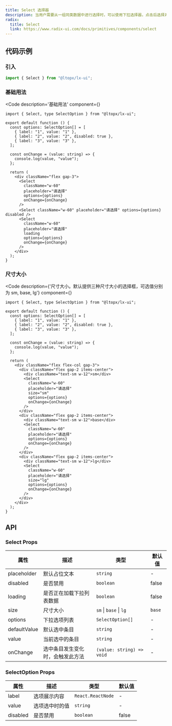 ```yaml
---
title: Select 选择器
description: 当用户需要从一组同类数据中进行选择时，可以使用下拉选择器，点击后选择对应项。
radix:
  title: Select
  link: https://www.radix-ui.com/docs/primitives/components/select
---
```



## 代码示例

### 引入

```js copy
import { Select } from "@ltopx/lx-ui";
```

### 基础用法

<Code 
  description='基础用法' 
  component={<Basic />}
>
```tsx filename="Select.tsx" copy
import { Select, type SelectOption } from "@ltopx/lx-ui";

export default function () {
  const options: SelectOption[] = [
    { label: "1", value: "1" },
    { label: "2", value: "2", disabled: true },
    { label: "3", value: "3" },
  ];
  
  const onChange = (value: string) => {
    console.log(value, "value");
  };
  
  return (
    <div className="flex gap-3">
      <Select
        className="w-60"
        placeholder="请选择"
        options={options}
        onChange={onChange}
      />
      <Select className="w-60" placeholder="请选择" options={options} disabled />
      <Select
        className="w-60"
        placeholder="请选择"
        loading
        options={options}
        onChange={onChange}
      />
    </div>
  );
}
```
</Code>

### 尺寸大小

<Code
description={'尺寸大小。默认提供三种尺寸大小的选择框，可选值分别为 sm, base, lg'}
component={<Size />}
>
```tsx filename="Select.tsx" copy
import { Select, type SelectOption } from "@ltopx/lx-ui";

export default function () {
  const options: SelectOption[] = [
    { label: "1", value: "1" },
    { label: "2", value: "2", disabled: true },
    { label: "3", value: "3" },
  ];
  
  const onChange = (value: string) => {
    console.log(value, "value");
  };
  
  return (
    <div className="flex flex-col gap-3">
      <div className="flex gap-2 items-center">
        <div className="text-sm w-12">sm</div>
        <Select
          className="w-60"
          placeholder="请选择"
          size="sm"
          options={options}
          onChange={onChange}
        />
      </div>
      <div className="flex gap-2 items-center">
        <div className="text-sm w-12">base</div>
        <Select
          className="w-60"
          placeholder="请选择"
          options={options}
          onChange={onChange}
        />
      </div>
      <div className="flex gap-2 items-center">
        <div className="text-sm w-12">lg</div>
        <Select
          className="w-60"
          placeholder="请选择"
          size="lg"
          options={options}
          onChange={onChange}
        />
      </div>
    </div>
  ); 
}
```
</Code>

## API

### Select Props

| 属性         | 描述                             | 类型                      | 默认值 |
| ------------ | -------------------------------- | ------------------------- | ------ |
| placeholder  | 默认占位文本                     | `string`                  | -      |
| disabled     | 是否禁用                         | `boolean`                 | false  |
| loading      | 是否正在加载下拉列表数据         | `boolean`                 | false  |
| size         | 尺寸大小                         | `sm` \| `base` \| `lg `   | `base` |
| options      | 下拉选项列表                     | `SelectOption[]`          | -      |
| defaultValue | 默认选中条目                     | `string`                  | -      |
| value        | 当前选中的条目                   | `string`                  | -      |
| onChange     | 选中条目发生变化时，会触发此方法 | `(value: string) => void` | -      |

### SelectOption Props

| 属性     | 描述           | 类型              | 默认值 |
| -------- | -------------- | ----------------- | ------ |
| label    | 选项展示内容   | `React.ReactNode` | -      |
| value    | 选项选中时的值 | `string`          | -      |
| disabled | 是否禁用       | `boolean`         | false  |
